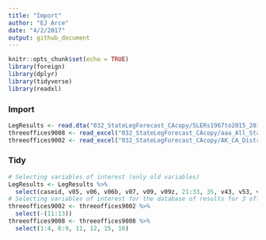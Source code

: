 ```yaml
---
title: "Import"
author: "EJ Arce"
date: "4/2/2017"
output: github_document
---
```


```r
knitr::opts_chunk$set(echo = TRUE)
library(foreign)
library(dplyr)
library(tidyverse)
library(readxl)
```

### Import

```r
LegResults <- read.dta("032_StateLegForecast_CAcopy/SLERs1967to2015_20160912b_CA.dta")
threeoffices9008 <- read_excel("032_StateLegForecast_CAcopy/aaa_All_States_1968_2010_2013_03_22_CAonly.xlsx")
threeoffices9002 <- read_excel("032_StateLegForecast_CAcopy/AK_CA_Districts_1968_2010_2012_01_18_CAonly.xlsx")
```

### Tidy

```r
# Selecting variables of interest (only old variables)
LegResults <- LegResults %>%
  select(caseid, v05, v06, v06b, v07, v09, v09z, 21:33, 35, v43, v53, v56, v57, v58)
# Selecting variables of interest for the database of results for 3 offices
threeoffices9002 <- threeoffices9002 %>%
  select(-(11:13))
threeoffices9008 <- threeoffices9008 %>%
  select(1:4, 6:9, 11, 12, 15, 16)
```

